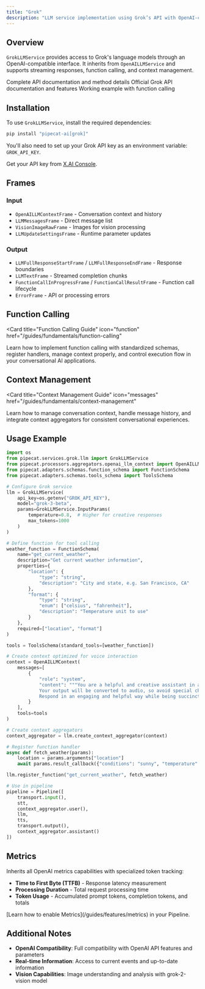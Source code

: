 ```yaml
---
title: "Grok"
description: "LLM service implementation using Grok’s API with OpenAI-compatible interface"
---
```


## Overview

`GrokLLMService` provides access to Grok's language models through an OpenAI-compatible interface. It inherits from `OpenAILLMService` and supports streaming responses, function calling, and context management.

<CardGroup cols={3}>
  <Card
    title="API Reference"
    icon="code"
    href="https://reference-server.pipecat.ai/en/latest/api/pipecat.services.grok.llm.html"
  >
    Complete API documentation and method details
  </Card>
  <Card
    title="Grok Docs"
    icon="book"
    href="https://docs.x.ai/docs/api-reference#chat-completions"
  >
    Official Grok API documentation and features
  </Card>
  <Card
    title="Example Code"
    icon="play"
    href="https://github.com/pipecat-ai/pipecat/blob/main/examples/foundational/14g-function-calling-grok.py"
  >
    Working example with function calling
  </Card>
</CardGroup>

## Installation

To use `GrokLLMService`, install the required dependencies:

```bash
pip install "pipecat-ai[grok]"
```

You'll also need to set up your Grok API key as an environment variable: `GROK_API_KEY`.

<Tip>Get your API key from [X.AI Console](https://console.x.ai/).</Tip>

## Frames

### Input

- `OpenAILLMContextFrame` - Conversation context and history
- `LLMMessagesFrame` - Direct message list
- `VisionImageRawFrame` - Images for vision processing
- `LLMUpdateSettingsFrame` - Runtime parameter updates

### Output

- `LLMFullResponseStartFrame` / `LLMFullResponseEndFrame` - Response boundaries
- `LLMTextFrame` - Streamed completion chunks
- `FunctionCallInProgressFrame` / `FunctionCallResultFrame` - Function call lifecycle
- `ErrorFrame` - API or processing errors

## Function Calling

<Card
  title="Function Calling Guide"
  icon="function"
  href="/guides/fundamentals/function-calling"
>
  Learn how to implement function calling with standardized schemas, register
  handlers, manage context properly, and control execution flow in your
  conversational AI applications.
</Card>

## Context Management

<Card
  title="Context Management Guide"
  icon="messages"
  href="/guides/fundamentals/context-management"
>
  Learn how to manage conversation context, handle message history, and
  integrate context aggregators for consistent conversational experiences.
</Card>

## Usage Example

```python
import os
from pipecat.services.grok.llm import GrokLLMService
from pipecat.processors.aggregators.openai_llm_context import OpenAILLMContext
from pipecat.adapters.schemas.function_schema import FunctionSchema
from pipecat.adapters.schemas.tools_schema import ToolsSchema

# Configure Grok service
llm = GrokLLMService(
    api_key=os.getenv("GROK_API_KEY"),
    model="grok-3-beta",
    params=GrokLLMService.InputParams(
        temperature=0.8,  # Higher for creative responses
        max_tokens=1000
    )
)

# Define function for tool calling
weather_function = FunctionSchema(
    name="get_current_weather",
    description="Get current weather information",
    properties={
        "location": {
            "type": "string",
            "description": "City and state, e.g. San Francisco, CA"
        },
        "format": {
            "type": "string",
            "enum": ["celsius", "fahrenheit"],
            "description": "Temperature unit to use"
        }
    },
    required=["location", "format"]
)

tools = ToolsSchema(standard_tools=[weather_function])

# Create context optimized for voice interaction
context = OpenAILLMContext(
    messages=[
        {
            "role": "system",
            "content": """You are a helpful and creative assistant in a voice conversation.
            Your output will be converted to audio, so avoid special characters.
            Respond in an engaging and helpful way while being succinct."""
        }
    ],
    tools=tools
)

# Create context aggregators
context_aggregator = llm.create_context_aggregator(context)

# Register function handler
async def fetch_weather(params):
    location = params.arguments["location"]
    await params.result_callback({"conditions": "sunny", "temperature": "75°F"})

llm.register_function("get_current_weather", fetch_weather)

# Use in pipeline
pipeline = Pipeline([
    transport.input(),
    stt,
    context_aggregator.user(),
    llm,
    tts,
    transport.output(),
    context_aggregator.assistant()
])
```

## Metrics

Inherits all OpenAI metrics capabilities with specialized token tracking:

- **Time to First Byte (TTFB)** - Response latency measurement
- **Processing Duration** - Total request processing time
- **Token Usage** - Accumulated prompt tokens, completion tokens, and totals

<Info>
  [Learn how to enable Metrics](/guides/features/metrics) in your Pipeline.
</Info>

## Additional Notes

- **OpenAI Compatibility**: Full compatibility with OpenAI API features and parameters
- **Real-time Information**: Access to current events and up-to-date information
- **Vision Capabilities**: Image understanding and analysis with grok-2-vision model
